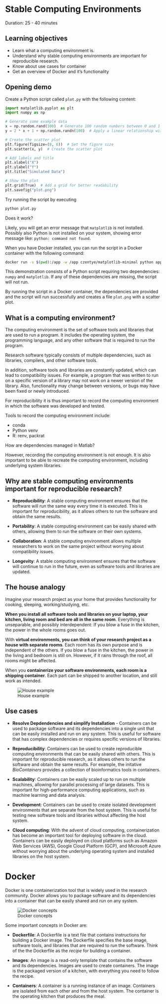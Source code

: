 # Stable Computing Environments

Duration: 25 - 40 minutes

::: {.callout-tip}
## Learning objectives

- Learn what a computing environment is.
- Understand why stable computing environments are important for reproducible research.
- Know about use cases for container
- Get an overview of Docker and it's functionality

:::


## Opening demo

Create a Python script called `plot.py` with the following content:

```python
import matplotlib.pyplot as plt
import numpy as np

# Generate some example data
x = np.random.rand(100)  # Generate 100 random numbers between 0 and 1
y = 2 * x + 1 + np.random.randn(100)  # Apply a linear relationship with noise

# Create the scatter plot
plt.figure(figsize=(8, 6))  # Set the figure size
plt.scatter(x, y)  # Create the scatter plot

# Add labels and title
plt.xlabel("X")
plt.ylabel("Y")
plt.title("Simulated Data")

# Show the plot
plt.grid(True)  # Add a grid for better readability
plt.savefig("plot.png")
```

Try running the script by executing


```bash
python plot.py
```

Does it work? 

Likely, you will get an error message that `matplotlib` is not installed. Possibly also Python is not installed on your system, showing error message like: `python: command not found`.

When you have Docker installed, you can run the script in a Docker container with the following command:

```bash
docker run -v $(pwd):/app -w /app czentye/matplotlib-minimal python app.py
```

::: {.callout-note}
This demonstration consists of a Python script requiring two dependencies: `numpy` and `matplotlib`. If any of these dependencies are missing, the script will not run.

By running the script in a Docker container, the dependencies are provided and the script will run successfully and creates a file `plot.png` with a scatter plot.

:::


## What is a computing environment?

The computing environment is the set of software tools and libraries that are used to run a program. It includes the operating system, the programming language, and any other software that is required to run the program.

Research software typically consists of multiple dependencies, such as libraries, compilers, and other software tools. 

In addition, software tools and libraries are constantly updated, which can lead to compatibility issues. For example, a program that was written to run on a specific version of a library may not work on a newer version of the library. Also, functionality may change between versions, or bugs may have been fixed or newly introduced.

For reproducibility it is thus important to record the computing environment in which the software was developed and tested. 

Tools to record the computing environment include:

 - conda
 - Python venv
 - R: renv, packrat


::: {.callout-note}

How are dependencies managed in Matlab?
:::




However, recording the computing environment is not enough. It is also important to be able to recreate the computing environment, including underlying system libraries. 

## Why are stable computing environments important for reproducible research?

- **Reproducibility**: A stable computing environment ensures that the software will run the same way every time it is executed. This is important for reproducibility, as it allows others to run the software and obtain the same results.

- **Portability**: A stable computing environment can be easily shared with others, allowing them to run the software on their own systems.

- **Collaboration**: A stable computing environment allows multiple researchers to work on the same project without worrying about compatibility issues.

- **Longevity**: A stable computing environment ensures that the software will continue to run in the future, even as software tools and libraries are updated.


::: {.callout-tip collapse="true"}


## The house analogy

Imagine your research project as your home that provides functionality for cooking, sleeping, working/studying, etc. 

**When you install all software tools and libraries on your laptop, your kitchen, living room and bed are all in the same room**. Everything is unseparable, and possibly interdependent: If you blow a fuse in the kitchen, the power in the whole rooms goes out. 

With **virtual environments, you can think of your research project as a house with separate rooms**. Each room has its own purpose and is independent of the others. If you blow a fuse in the kitchen, the power in the living and bedroom is still on. However, if it rains through the roof, all rooms might be affected.

When you **containerize your software environments, each room is a shipping container**. Each part can be shipped to another location, and still work as intended.

![House example](./images/docker-house-example.png)
:::


## Use cases

- **Resolve Depdendencies and simplify Installation** - Containers can be used to package software and its dependencies into a single unit that can be easily installed and run on any system. This is useful for software that has complex dependencies or requires specific versions of libraries.

- **Reproducibility**: Containers can be used to create reproducible computing environments that can be easily shared with others. This is important for reproducible research, as it allows others to run the software and obtain the same results. For example, the initative *BioContainers* provides a collection of bioinformatics tools in containers.

 - **Scalability**: Containers can be easily scaled up to run on multiple machines, allowing for parallel processing of large datasets. This is important for high-performance computing applications, such as machine learning and data analysis.

- **Development**: Containers can be used to create isolated development environments that are separate from the host system. This is useful for testing new software tools and libraries without affecting the host system.

- **Cloud computing**: With the advent of cloud computing, containerization has become an important tool for deploying software in the cloud. Containers can be easily deployed on cloud platforms such as Amazon Web Services (AWS), Google Cloud Platform (GCP), and Microsoft Azure without worrying about the underlying operating system and installed libraries on the host system. 

# Docker

Docker is one containerization tool that is widely used in the research community. Docker allows you to package software and its dependencies into a container that can be easily shared and run on any system.

::: {.column-margin}
![Docker concepts](./images/docker-concepts-vertical.png)
:::

Some important concepts in Docker are:

- **Dockerfile**: A Dockerfile is a text file that contains instructions for building a Docker image. The Dockerfile specifies the base image, software tools, and libraries that are required to run the software. Think of the the Dockerfile as the *recipe* for building a container.

- **Images**: An image is a read-only template that contains the software and its dependencies. Images are used to create containers. The image is the packaged version of a kitchen, with everything you need to follow the recipe. 

- **Containers**: A container is a running instance of an image. Containers are isolated from each other and from the host system. The container is the operating kitchen that produces the meal.

